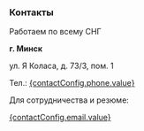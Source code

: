 


### Контакты

<Spacer y="md" />

Работаем по всему СНГ

<Spacer y="md" />

**г. Минск**

ул. Я Коласа, д. 73/3, пом. 1

<Spacer y="md" />

Тел.: [{contactConfig.phone.value}]()

<Spacer y="md" />

Для сотрудничества и резюме: <br />

[{contactConfig.email.value}]()

<Spacer y="md" />

<RequisitesButton />

<Spacer y="md" />

<ContactGroup />
